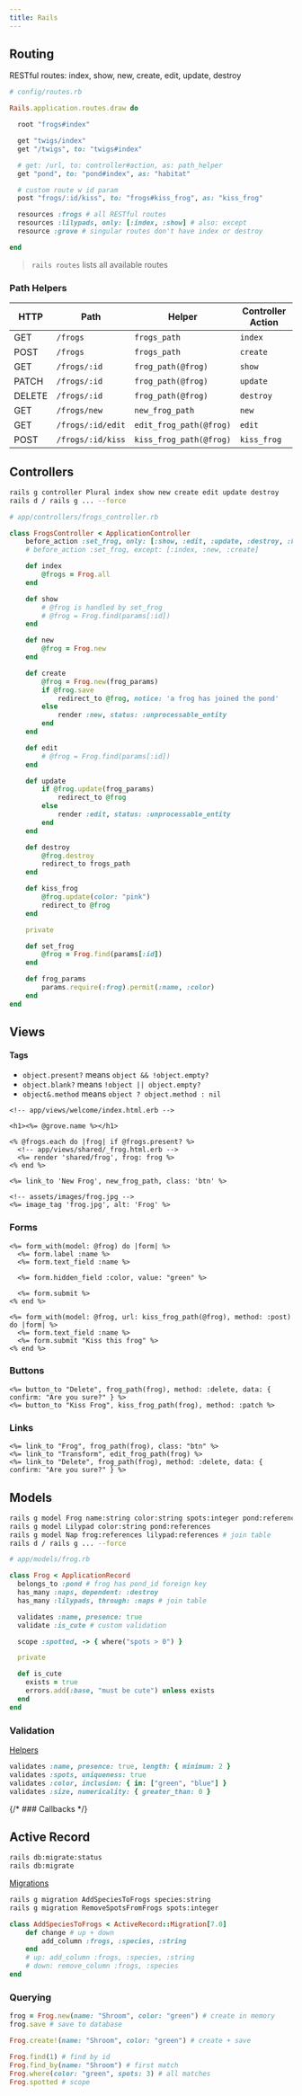 ```yaml
---
title: Rails
---
```


## Routing

RESTful routes: index, show, new, create, edit, update, destroy

```ruby
# config/routes.rb

Rails.application.routes.draw do

  root "frogs#index"

  get "twigs/index"
  get "/twigs", to: "twigs#index"

  # get: /url, to: controller#action, as: path_helper
  get "pond", to: "pond#index", as: "habitat"

  # custom route w id param
  post "frogs/:id/kiss", to: "frogs#kiss_frog", as: "kiss_frog"

  resources :frogs # all RESTful routes
  resources :lilypads, only: [:index, :show] # also: except
  resource :grove # singular routes don't have index or destroy

end
```

> `rails routes` lists all available routes

### Path Helpers

| HTTP   | Path              | Helper                  | Controller Action |
| ------ | ----------------- | ----------------------- | ----------------- |
| GET    | `/frogs`          | `frogs_path`            | `index`           |
| POST   | `/frogs`          | `frogs_path`            | `create`          |
| GET    | `/frogs/:id`      | `frog_path(@frog)`      | `show`            |
| PATCH  | `/frogs/:id`      | `frog_path(@frog)`      | `update`          |
| DELETE | `/frogs/:id`      | `frog_path(@frog)`      | `destroy`         |
| GET    | `/frogs/new`      | `new_frog_path`         | `new`             |
| GET    | `/frogs/:id/edit` | `edit_frog_path(@frog)` | `edit`            |
| POST   | `/frogs/:id/kiss` | `kiss_frog_path(@frog)` | `kiss_frog`       |

## Controllers

```bash
rails g controller Plural index show new create edit update destroy
rails d / rails g ... --force
```

```ruby
# app/controllers/frogs_controller.rb

class FrogsController < ApplicationController
    before_action :set_frog, only: [:show, :edit, :update, :destroy, :kiss_frog]
    # before_action :set_frog, except: [:index, :new, :create]

    def index
        @frogs = Frog.all
    end

    def show
        # @frog is handled by set_frog
        # @frog = Frog.find(params[:id])
    end

    def new
        @frog = Frog.new
    end

    def create
        @frog = Frog.new(frog_params)
        if @frog.save
            redirect_to @frog, notice: 'a frog has joined the pond'
        else
            render :new, status: :unprocessable_entity
        end
    end

    def edit
        # @frog = Frog.find(params[:id])
    end

    def update
        if @frog.update(frog_params)
            redirect_to @frog
        else
            render :edit, status: :unprocessable_entity
        end
    end

    def destroy
        @frog.destroy
        redirect_to frogs_path
    end

    def kiss_frog
        @frog.update(color: "pink")
        redirect_to @frog
    end

    private

    def set_frog
        @frog = Frog.find(params[:id])
    end

    def frog_params
        params.require(:frog).permit(:name, :color)
    end
end
```

## Views

#### Tags

- `object.present?` means `object && !object.empty?`
- `object.blank?` means `!object || object.empty?`
- `object&.method` means `object ? object.method : nil`

```erb
<!-- app/views/welcome/index.html.erb -->

<h1><%= @grove.name %></h1>

<% @frogs.each do |frog| if @frogs.present? %>
  <!-- app/views/shared/_frog.html.erb -->
  <%= render 'shared/frog', frog: frog %>
<% end %>

<%= link_to 'New Frog', new_frog_path, class: 'btn' %>

<!-- assets/images/frog.jpg -->
<%= image_tag 'frog.jpg', alt: 'Frog' %>
```

### Forms

```erb
<%= form_with(model: @frog) do |form| %>
  <%= form.label :name %>
  <%= form.text_field :name %>

  <%= form.hidden_field :color, value: "green" %>

  <%= form.submit %>
<% end %>
```

```erb
<%= form_with(model: @frog, url: kiss_frog_path(@frog), method: :post) do |form| %>
  <%= form.text_field :name %>
  <%= form.submit "Kiss this frog" %>
<% end %>
```

### Buttons

```erb
<%= button_to "Delete", frog_path(frog), method: :delete, data: { confirm: "Are you sure?" } %>
<%= button_to "Kiss Frog", kiss_frog_path(frog), method: :patch %>
```

### Links

```erb
<%= link_to "Frog", frog_path(frog), class: "btn" %>
<%= link_to "Transform", edit_frog_path(frog) %>
<%= link_to "Delete", frog_path(frog), method: :delete, data: { confirm: "Are you sure?" } %>
```

## Models

```bash
rails g model Frog name:string color:string spots:integer pond:references
rails g model Lilypad color:string pond:references
rails g model Nap frog:references lilypad:references # join table
rails d / rails g ... --force
```

```ruby
# app/models/frog.rb

class Frog < ApplicationRecord
  belongs_to :pond # frog has pond_id foreign key
  has_many :naps, dependent: :destroy
  has_many :lilypads, through: :naps # join table

  validates :name, presence: true
  validate :is_cute # custom validation

  scope :spotted, -> { where("spots > 0") }

  private

  def is_cute
    exists = true
    errors.add(:base, "must be cute") unless exists
  end
end
```

### Validation

[Helpers](https://guides.rubyonrails.org/active_record_validations.html#validation-helpers)

```ruby
validates :name, presence: true, length: { minimum: 2 }
validates :spots, uniqueness: true
validates :color, inclusion: { in: ["green", "blue"] }
validates :size, numericality: { greater_than: 0 }
```

{/* ### Callbacks */}

## Active Record

```bash
rails db:migrate:status
rails db:migrate
```

[Migrations](https://guides.rubyonrails.org/active_record_migrations.html#generating-migration-files)

```bash
rails g migration AddSpeciesToFrogs species:string
rails g migration RemoveSpotsFromFrogs spots:integer
```

```ruby
class AddSpeciesToFrogs < ActiveRecord::Migration[7.0]
    def change # up + down
        add_column :frogs, :species, :string
    end
    # up: add_column :frogs, :species, :string
    # down: remove_column :frogs, :species
end
```

### Querying

```ruby
frog = Frog.new(name: "Shroom", color: "green") # create in memory
frog.save # save to database

Frog.create!(name: "Shroom", color: "green") # create + save

Frog.find(1) # find by id
Frog.find_by(name: "Shroom") # first match
Frog.where(color: "green", spots: 3) # all matches
Frog.spotted # scope
```
